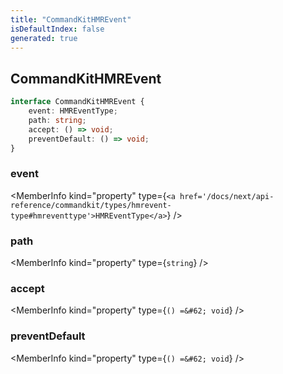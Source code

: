 ```yaml
---
title: "CommandKitHMREvent"
isDefaultIndex: false
generated: true
---
```



<!-- This file was generated from the CommandKit source. Do not modify. Instead, re-run the "docgen" script -->


## CommandKitHMREvent

<GenerationInfo sourceFile="packages/commandkit/src/utils/dev-hooks.ts" sourceLine="11" packageName="commandkit" />



```ts title="Signature"
interface CommandKitHMREvent {
    event: HMREventType;
    path: string;
    accept: () => void;
    preventDefault: () => void;
}
```

<div className="members-wrapper">

### event

<MemberInfo kind="property" type={`<a href='/docs/next/api-reference/commandkit/types/hmrevent-type#hmreventtype'>HMREventType</a>`}   />


### path

<MemberInfo kind="property" type={`string`}   />


### accept

<MemberInfo kind="property" type={`() =&#62; void`}   />


### preventDefault

<MemberInfo kind="property" type={`() =&#62; void`}   />




</div>
